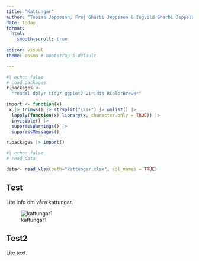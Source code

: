```yaml
---
title: "Kattungar"
author: "Tobias Jeppsson, Frej Gharbi Jeppsson & Ingvild Gharbi Jeppsson"
date: today
format: 
  html:
    smooth-scroll: true  
    
editor: visual
theme: cosmo # bootstrap 5 default

---
```


```r
#| echo: false
# Load packages.
r.packages <- 
  "readxl dplyr tidyr ggplot2 viridis RColorBrewer"

import <- function(x)
 x |> trimws() |> strsplit("\\s+") |> unlist() |>
  lapply(function(x) library(x, character.only = TRUE)) |>
  invisible() |> 
  suppressWarnings() |> 
  suppressMessages()

r.packages |> import()
```

```r
#| echo: false
# read data

data<- read_xlsx(path="kattungar.xlsx", col_names = TRUE)

```

## Test

Lite info om våra kattungar.

![kattungar1](./img/kattungar1_w.jpg)

## Test2

Lite text.
